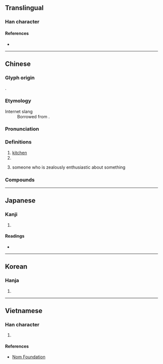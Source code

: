 {{also|厨}}
{{character info/new}}
==Translingual==

===Han character===
{{Han char|rn=53|rad=广|as=12|sn=15|four=00240|canj=IGTI|ids=⿸广尌}}

====References====
* {{Han ref|kx=0350.180|dkj=09479|dj=0661.200|hdz=20900.100|uh=5EDA|ud=24282|bh=BC70|bd=48240}}

----

==Chinese==
{{zh-forms|s=厨|alt=㕑,𢊍,厨}}

===Glyph origin===
{{Han etym}}
{{Han compound|广|尌|c1=s|c2=p|ls=psc}}.

===Etymology===
; Internet slang
: Borrowed from {{bor|zh|ja|厨|tr=-chū}}.

===Pronunciation===
{{zh-pron
|m=chú
|c=cyu4,ceoi4
|h=pfs=chhù
|mn=tô͘/tû
|mn_note=tô͘ - vernacular; tû - literary
|mc=y
|oc=y
|cat=n
}}

===Definitions===
{{zh-hanzi}}

# [[kitchen]]
# {{zh-original|櫥|[[closet]]; [[cupboard]]}}
# {{lb|zh|Internet slang|ACG}} someone who is zealously enthusiastic about something
#: {{zh-x|@^nico 廚|{{w|Niconico}} '''addict'''}}

===Compounds===
{{zh-der|廚房|廚具|廚娘|廚師|廚灶|廚子|八廚|天廚|中廚|兵廚之擾|廚夫|下廚|庖廚|廚餘|廚養臣|廚頭灶腦|廚人|廚下兒|幫廚|廚下|女廚|大廚|御廚|名廚|有腳書廚|碧紗廚|書廚|監廚|當廚|瓊廚金穴|墨廚|立地書廚|香積廚|郇廚|紗廚|行廚}}

----

==Japanese==

===Kanji===
{{ja-kanji|grade=9|rs=广12|shin=厨}}

# {{defn|lang=ja|sort=广12}}

====Readings====
* {{ja-readings|goon=[[ず]] (zu), [[じゅう]] (jū)|kanon=[[ちゅう]] (chū)|kun=[[くりや]] (kuriya)}}

----

==Korean==

===Hanja===
{{ko-hanja|hangeul=[[주]]|rv=ju|mr=chu}}

# {{defn|lang=ko|sort=广12}}

----

==Vietnamese==

===Han character===
{{vi-hantu|rs=广12|[[chù]], [[chùa]], [[trù]]}}

# {{defn|lang=vi|sort=广12}}

====References====
* [http://nomfoundation.org/common/nom_details.php?codepoint=5EDA Nom Foundation]